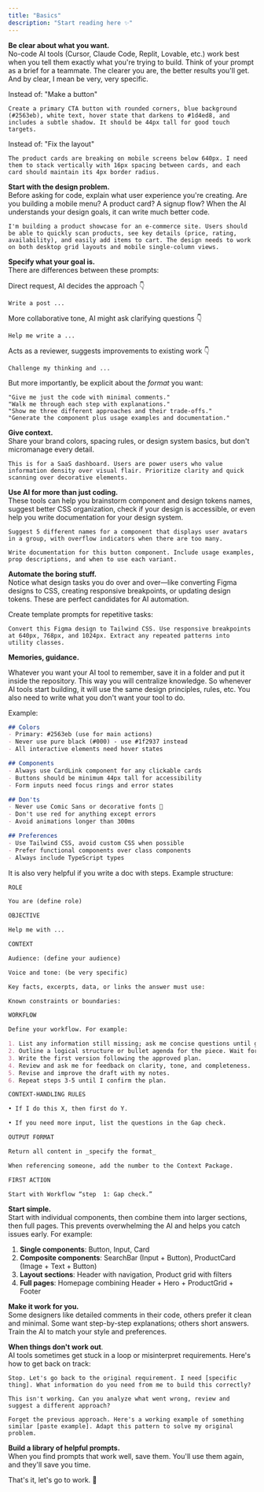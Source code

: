 ```yaml
---
title: "Basics"
description: "Start reading here ✨"
---
```


**Be clear about what you want.** \
No-code AI tools (Cursor, Claude Code, Replit, Lovable, etc.) work best when you tell them exactly what you're trying to build. Think of your prompt as a brief for a teammate. The clearer you are, the better results you'll get. And by clear, I mean be very, very specific.

Instead of: "Make a button"

```
Create a primary CTA button with rounded corners, blue background (#2563eb), white text, hover state that darkens to #1d4ed8, and includes a subtle shadow. It should be 44px tall for good touch targets.
```

Instead of: "Fix the layout"

```text wrap
The product cards are breaking on mobile screens below 640px. I need them to stack vertically with 16px spacing between cards, and each card should maintain its 4px border radius.
```

**Start with the design problem.** \
Before asking for code, explain what user experience you're creating. Are you building a mobile menu? A product card? A signup flow? When the AI understands your design goals, it can write much better code.

```
I'm building a product showcase for an e-commerce site. Users should be able to quickly scan products, see key details (price, rating, availability), and easily add items to cart. The design needs to work on both desktop grid layouts and mobile single-column views.
```

**Specify what your goal is.**\
There are differences between these prompts:

Direct request, AI decides the approach 👇

```
Write a post ... 	
```

More collaborative tone, AI might ask clarifying questions 👇

```
Help me write a ...
```

Acts as a reviewer, suggests improvements to existing work  👇

```
Challenge my thinking and ... 
```

But more importantly, be explicit about the _format_ you want:

```
"Give me just the code with minimal comments."
"Walk me through each step with explanations." 
"Show me three different approaches and their trade-offs."
"Generate the component plus usage examples and documentation."
```

**Give context.**\
Share your brand colors, spacing rules, or design system basics, but don't micromanage every detail.

```
This is for a SaaS dashboard. Users are power users who value information density over visual flair. Prioritize clarity and quick scanning over decorative elements.
```

**Use AI for more than just coding.**\
These tools can help you brainstorm component and design tokens names, suggest better CSS organization, check if your design is accessible, or even help you write documentation for your design system.

```
Suggest 5 different names for a component that displays user avatars in a group, with overflow indicators when there are too many.
```

```
Write documentation for this button component. Include usage examples, prop descriptions, and when to use each variant.
```

**Automate the boring stuff.**\
Notice what design tasks you do over and over—like converting Figma designs to CSS, creating responsive breakpoints, or updating design tokens. These are perfect candidates for AI automation.

Create template prompts for repetitive tasks:

```
Convert this Figma design to Tailwind CSS. Use responsive breakpoints at 640px, 768px, and 1024px. Extract any repeated patterns into utility classes.
```

**Memories, guidance.**

Whatever you want your AI tool to remember, save it in a folder and put it inside the repository. This way you will centralize knowledge. So whenever AI tools start building, it will use the same design principles, rules, etc. You also need to write what you don't want your tool to do.

Example:

```markdown
## Colors
- Primary: #2563eb (use for main actions)
- Never use pure black (#000) - use #1f2937 instead
- All interactive elements need hover states

## Components  
- Always use CardLink component for any clickable cards
- Buttons should be minimum 44px tall for accessibility
- Form inputs need focus rings and error states

## Don'ts
- Never use Comic Sans or decorative fonts 🤣
- Don't use red for anything except errors
- Avoid animations longer than 300ms

## Preferences
- Use Tailwind CSS, avoid custom CSS when possible
- Prefer functional components over class components
- Always include TypeScript types
```

It is also very helpful if you write a doc with steps. Example structure:

```markdown
ROLE

You are (define role)

OBJECTIVE

Help me with ...

CONTEXT

Audience: (define your audience)

Voice and tone: (be very specific)

Key facts, excerpts, data, or links the answer must use:

Known constraints or boundaries:

WORKFLOW

Define your workflow. For example:

1. List any information still missing; ask me concise questions until gaps are filled.
2. Outline a logical structure or bullet agenda for the piece. Wait for my approval.
3. Write the first version following the approved plan.
4. Review and ask me for feedback on clarity, tone, and completeness.
5. Revise and improve the draft with my notes.
6. Repeat steps 3‑5 until I confirm the plan.

CONTEXT‑HANDLING RULES

• If I do this X, then first do Y.

• If you need more input, list the questions in the Gap check.

OUTPUT FORMAT

Return all content in _specify the format_

When referencing someone, add the number to the Context Package.

FIRST ACTION

Start with Workflow “step  1: Gap check.”
```

**Start simple.**\
Start with individual components, then combine them into larger sections, then full pages. This prevents overwhelming the AI and helps you catch issues early. For example:

1. **Single components**: Button, Input, Card
2. **Composite components**: SearchBar (Input \+ Button), ProductCard (Image \+ Text \+ Button)
3. **Layout sections**: Header with navigation, Product grid with filters
4. **Full pages**: Homepage combining Header \+ Hero \+ ProductGrid \+ Footer

**Make it work for you.**\
Some designers like detailed comments in their code, others prefer it clean and minimal. Some want step-by-step explanations; others short answers. Train the AI to match your style and preferences.

**When things don't work out**.\
AI tools sometimes get stuck in a loop or misinterpret requirements. Here's how to get back on track:

```
Stop. Let's go back to the original requirement. I need [specific thing]. What information do you need from me to build this correctly?
```

```
This isn't working. Can you analyze what went wrong, review and suggest a different approach?
```

```
Forget the previous approach. Here's a working example of something similar [paste example]. Adapt this pattern to solve my original problem.
```

**Build a library of helpful prompts.**\
When you find prompts that work well, save them. You'll use them again, and they'll save you time.

That's it, let's go to work. 🥰